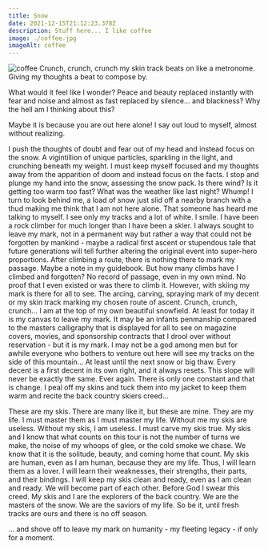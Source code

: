 ```yaml
---
title: Snow
date: 2021-12-15T21:12:23.378Z
description: Stuff here... I like coffee
image: ./coffee.jpg
imageAlt: coffee
---
```


![coffee](coffee.jpg)
Crunch, crunch, crunch my skin track beats on like a metronome. Giving my thoughts a beat to compose by.

What would it feel like I wonder? Peace and beauty replaced instantly with fear and noise and almost as fast replaced by silence… and blackness? Why the hell am I thinking about this?

Maybe it is because you are out here alone! I say out loud to myself, almost without realizing.

I push the thoughts of doubt and fear out of my head and instead focus on the snow. A vigintillion of unique particles, sparkling in the light, and crunching beneath my weight. I must keep myself focused and my thoughts away from the apparition of doom and instead focus on the facts. I stop and plunge my hand into the snow, assessing the snow pack. Is there wind? Is it getting too warm too fast? What was the weather like last night? Whump! I turn to look behind me, a load of snow just slid off a nearby branch with a thud making me think that I am not here alone. That someone has heard me talking to myself. I see only my tracks and a lot of white. I smile. I have been a rock climber for much longer than I have been a skier. I always sought to leave my mark, not in a permanent way but rather a way that could not be forgotten by mankind - maybe a radical first ascent or stupendous tale that future generations will tell further altering the original event into super-hero proportions. After climbing a route, there is nothing there to mark my passage. Maybe a note in my guidebook. But how many climbs have I climbed and forgotten? No record of passage, even in my own mind. No proof that I even existed or was there to climb it. However, with skiing my mark is there for all to see. The arcing, carving, spraying mark of my decent or my skin track marking my chosen route of ascent. Crunch, crunch, crunch… I am at the top of my own beautiful snowfield. At least for today it is my canvas to leave my mark. It may be an infants penmanship compared to the masters calligraphy that is displayed for all to see on magazine covers, movies, and sponsorship contracts that I drool over without reservation - but it is my mark. I may not be a god among men but for awhile everyone who bothers to venture out here will see my tracks on the side of this mountain… At least until the next snow or big thaw. Every decent is a first decent in its own right, and it always resets. This slope will never be exactly the same. Ever again. There is only one constant and that is change. I peal off my skins and tuck them into my jacket to keep them warm and recite the back country skiers creed…

These are my skis. There are many like it, but these are mine. They are my life. I must master them as I must master my life. Without me my skis are useless. Without my skis, I am useless.
I must carve my skis true. My skis and I know that what counts on this tour is not the number of turns we make, the noise of my whoops of glee, or the cold smoke we chase. We know that it is the solitude, beauty, and coming home that count.
My skis are human, even as I am human, because they are my life. Thus, I will learn them as a lover. I will learn their weaknesses, their strengths, their parts, and their bindings. I will keep my skis clean and ready, even as I am clean and ready. We will become part of each other.
Before God I swear this creed. My skis and I are the explorers of the back country. We are the masters of the snow. We are the saviors of my life.
So be it, until fresh tracks are ours and there is no off season.

… and shove off to leave my mark on humanity - my fleeting legacy - if only for a moment.

